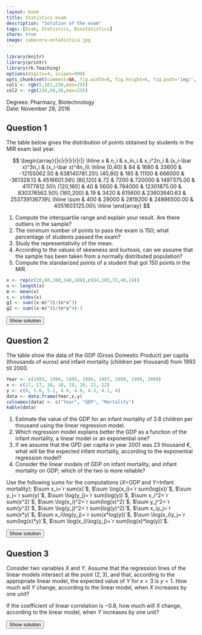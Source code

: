 ```yaml
---
layout: book
title: Statistics exam
description: "Solution of the exam"
tags: [Exam, Statistics, Biostatistics]
share: true
image: cabecera-estadistica.jpg
---
```


```r
library(knitr)
library(printr)
library(rk.Teaching)
options(digits=4, scipen=999)
opts_chunk$set(comment=NA, fig.width=8, fig.height=6, fig.path='img/', fig.align="center", dev="svg", digits=4, echo=FALSE, warning=FALSE, message=FALSE)
col1 <- rgb(5,161,230,max=255)
col2 <- rgb(238,50,36,max=255)
```

Degrees: Pharmacy, Biotechnology  
Date: November 28, 2016 

## Question 1
The table below gives the distribution of points obtained by students in the MIR exam last year.

$$
\begin{array}{|c|r|r|r|r|r|}
\hline
x & n_i & x_in_i & x_i^2n_i & (x_i-\bar x)^3n_i & (x_i-\bar x)^4n_i\\
\hline
(0,40] & 84 & 1680 & 33600 & -12155062.50 & 638140781.25\\
(40,80] & 185 & 11100 & 666000 & -361328.13 & 4516601.56\\
(80,120] & 72 & 7200 & 720000 & 1497375.00 & 41177812.50\\
(120,160] & 40 & 5600 & 784000 & 12301875.00 & 830376562.50\\
(160,200] & 19 & 3420 & 615600 & 23603640.63 & 2537391367.19\\
\hline
\sum & 400 & 29000 & 2819200 & 24886500.00 & 4051603125.00\\
\hline
\end{array}
$$

1. Compute the interquartile range and explain your result. Are there outliers in the sample?
2. The minimum number of points to pass the exam is 150; what percentage of students passed the exam?
3. Study the representativity of the mean.
4. According to the values of skewness and kurtosis, can we assume that the sample has been taken from a normally distributed population?
5. Compute the standarized points of a student that got 150 points in the MIR.

```r
x <- rep(c(20,60,100,140,180),c(84,185,72,40,19))
n <- length(x)
m <- mean(x)
s <- stdev(x)
g1 <- sum((x-m)^3)/(n*s^3)
g2 <- sum((x-m)^4)/(n*s^4)-3
```

<div><button class="solution">Show solution</button></div>
<div id="solution" style="display: none">
1. $Q_1=43.48$ points, $Q_3=97.78$ points and $IQR=54.3$ points.<br/>
Fences: $F_1=-37.97$ points and $F_2=179.23$ points. Thus, there are outliers. <br/>
2. $F_{150}=0.925$, so the percentage of students that passed the exam is $7.5\%$. <br/>
3. $\bar x=`r m`$ points, $s^2=`r variance(x)`$ points², $s=`r s`$ points, $cv=`r cv(x)`$. As the coefficient of variation is greater than 0.5 but not too much there is a moderate variability and the mean is moderately representative.<br/>
4. $g_1=`r g1`$, so the distribution is right-skewed. $g_2=`r g2`$, so the distribution is a little bit more peaked than a bell curve (leptokurtic). As $g_1$ and $g_2$ are between -2 and 2 we can assume that the sample has been taken from a normaly distributed population. <br/>
5. $z(150)=1.83$.
</div>

## Question 2
The table show the data of the GDP (Gross Domestic Product) per capita (thousands of euros) and infant mortality
(children per thousand) from 1993 till 2000.
```r
Year <- c(1993, 1994, 1995, 1996, 1997, 1998, 1999, 2000)
x <- c(17, 17, 18, 18, 19, 20, 21, 22)
y <- c(6, 5.6, 5.2, 4.9, 4.6, 4.3, 4.1, 4)
data <- data.frame(Year,x,y)
colnames(data) <- c("Year", "GDP", "Mortality")
kable(data)
```

1. Estimate the value of the GDP for an infant mortality of 3.8 children per thousand using the linear regression model.
2. Which regression model explains better the GDP as a function of the infant mortality, a linear model or an exponential one?
3. If we assume that the GPD per capita in year 2001 was 23 thousand €, what will be the expected infant mortality, according to the exponential regression model?
4. Consider the linear models of GDP on infant mortality, and infant mortality on GDP; which of the two is more reliable?

Use the following sums for the computations ($X$=GDP and $Y$=Infant mortality):
$\sum x_i=`r sum(x)`$, $\sum \log(x_i)=`r sum(log(x))`$, $\sum y_j=`r sum(y)`$, $\sum \log(y_j)=`r sum(log(y))`$,
$\sum x_i^2=`r sum(x^2)`$, $\sum \log(x_i)^2=`r sum(log(x)^2)`$, $\sum y_j^2=`r sum(y^2)`$, $\sum \log(y_j)^2=`r sum(log(y)^2)`$,
$\sum x_iy_j=`r sum(x*y)`$, $\sum x_i\log(y_j)=`r sum(x*log(y))`$, $\sum \log(x_i)y_j=`r sum(log(x)*y)`$, $\sum \log(x_i)\log(y_j)=`r sum(log(x)*log(y))`$.

<div><button class="solution">Show solution</button></div>
<div id="solution" style="display: none">
```r
m <- lm(x~y)
c <- coefficients(m)
```
1. Linear model of GDF on infant mortality: <br/>
$\bar x=`r mean(x)`$ 10³€, $s_x^2=`r variance(x)`$ 10⁶€. <br/>
$\bar y=`r mean(y)`$ children per thousand, $s_y^2=`r variance(y)`$ (children per thousan)². <br/>
$s_{xy}=`r covariance(x,y)`$ 10³€⋅children per thousand. <br/>
Regression line of GDP on infant mortality: $x=`r c[1]` + `r c[2]`y$. <br/>
$x(3.8) =`r c[1]+c[2]*3.8`$. <br/>
```r
z <- log(x)
m2 <- lm(z~y)
```
2. $\overline{\log(x)}=`r mean(z)`$ log(10³€), $s_{\log(x)}^2=`r variance(z)`$ log(10³€)². <br/>
$s_{\log(x)y}=`r covariance(z,y)`$ log(10³€)•children per thousand. <br/>
Linear coefficient of determination of GDP on infant mortality $r^2=`r summary(m)$r.squared`$. <br/>
Exponential coefficient of determination of GDP on infant mortality $r^2=`r summary(m2)$r.squared`$. <br/>
Thus, the exponential model explains a little bit better the relation between the GDP and the infant mortality. <br/>
```r
z <- log(y)
m2 <- lm(z~x)
c <- coefficients(m2)
```
3. $\overline{\log(y)}=`r mean(z)`$ log(children per thousand), $s_{\log(y)}^2=`r variance(z)`$ log(children per thousand)². <br/>
$s_{x\log(y)}=`r covariance(x,z)`$ 10³€⋅log(children per thousand). <br/>
Exponential model of infant mortality on GDP: $y=e^{`r c[1]` + `r c[2]`x}$. <br/>
$y(23)=`r exp(c[1]+c[2]*23)`$.<br/>
4. The reliability of both models is the same as they have the same coefficient of determination. 
</div>

## Question 3
Consider two variables $X$ and $Y$. Assume that the regression lines of the linear models intersect at the point $(2,3)$, and that, according to the appropriate linear model, the expected value of $Y$ for $x=3$ is $y=1$. How much will $Y$ change, according to the linear model, when $X$ increases by one unit?

If the coefficient of linear correlation is $-0.8$, how much will $X$ change, according to the linear model, when $Y$ increases by one unit?

<div><button class="solution">Show solution</button></div>
<div id="solution" style="display: none">
$\bar x=2$ and $\bar y=3$. <br/>
$b_{yx}=-2$, so $Y$ decreases 2 units when $X$ increases by one unit. <br/>
$b_{xy}=-0.32$, so $X$ decreases 0.32 units when $Y$ increases by one unit. <br/>
</div>

